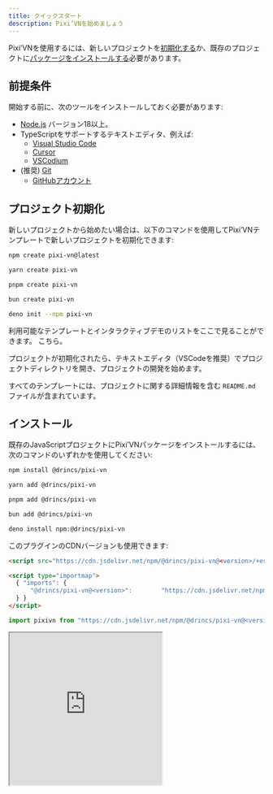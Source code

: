 ```yaml
---
title: クイックスタート
description: Pixi’VNを始めましょう
---
```



Pixi’VNを使用するには、新しいプロジェクトを[初期化する](#project-initialization)か、既存のプロジェクトに[パッケージをインストールする](#installation)必要があります。

## 前提条件

開始する前に、次のツールをインストールしておく必要があります:

- [Node.js](https://nodejs.org/) バージョン18以上。
- TypeScriptをサポートするテキストエディタ、例えば:
  - [Visual Studio Code](https://code.visualstudio.com/)
  - [Cursor](https://www.cursor.com/)
  - [VSCodium](https://vscodium.com/)
- (推奨) [Git](https://git-scm.com/)
  - [GitHubアカウント](https://github.com/)

## プロジェクト初期化

新しいプロジェクトから始めたい場合は、以下のコマンドを使用してPixi’VNテンプレートで新しいプロジェクトを初期化できます:

```sh tab="npm"
npm create pixi-vn@latest
```

```sh tab="yarn"
yarn create pixi-vn
```

```sh tab="pnpm"
pnpm create pixi-vn
```

```sh tab="bun"
bun create pixi-vn
```

```sh tab="deno"
deno init --npm pixi-vn
```

利用可能なテンプレートとインタラクティブデモのリストをここで見ることができます。 <DynamicLink href="/start/templates">こちら</DynamicLink>。

プロジェクトが初期化されたら、テキストエディタ（VSCodeを推奨）でプロジェクトディレクトリを開き、プロジェクトの開発を始めます。

すべてのテンプレートには、プロジェクトに関する詳細情報を含む `README.md` ファイルが含まれています。

## インストール

既存のJavaScriptプロジェクトにPixi’VNパッケージをインストールするには、次のコマンドのいずれかを使用してください:

```sh tab="npm"
npm install @drincs/pixi-vn
```

```sh tab="yarn"
yarn add @drincs/pixi-vn
```

```sh tab="pnpm"
pnpm add @drincs/pixi-vn
```

```sh tab="bun"
bun add @drincs/pixi-vn
```

```sh tab="deno"
deno install npm:@drincs/pixi-vn
```

<Accordions>

<Accordion title="CDN version" id="cdn-installation">

このプラグインのCDNバージョンも使用できます:

```html tab="script tag" title="index.html"
<script src="https://cdn.jsdelivr.net/npm/@drincs/pixi-vn@<version>/+esm"></script>
```

```html tab="map import" title="index.html"
<script type="importmap">
  { "imports": {
      "@drincs/pixi-vn@<version>":        "https://cdn.jsdelivr.net/npm/@drincs/pixi-vn/+esm"
  } }
</script>
```

```js tab="js import" title="index.js"
import pixivn from "https://cdn.jsdelivr.net/npm/@drincs/pixi-vn@<version>/+esm";
```

<iframe src="https://codepen.io/BlackRam-oss/embed/oNrqgNd?default-tab=js%2Cresult"
  height="300"
  style={{
    width: "100%",
  }}
  title="Pixi’VN"
  loading="lazy"
  allowFullScreen={true}
/>

</Accordion>

</Accordions>

今、エンジンを使用する前に、[Pixi’VNを初期化する](#project-initialization)必要があります。 例えば、プロジェクトの設定に応じて、`main.ts`または`index.ts`に以下のコードを追加できます。

### Initialize

Pixi’VNエンジンを使用する前に、ゲームを初期化する必要があります。 これを行うには、`Game.init`メソッドを呼び出します。

This function has the following parameters:

- `element`: キャンバスを追加するHTML要素。
- `options`: PixiJSアプリケーションを初期化する際に使用できるオプションと同等です。 次のオプションは必須です:
  - `width`: キャンバスの幅。
  - `height`: キャンバスの高さ。
- `devtoolsOptions`: PixiJS Devtoolsを初期化する際に使用できるオプションと同等です。

```ts title="src/main.tsx"
import { Game } from "@drincs/pixi-vn";

// Canvas setup with PIXI
const body = document.body
if (!body) {
    throw new Error('body element not found')
}

Game.init(body, {
    height: 1080,
    width: 1920,
    backgroundColor: "#303030",
}).then(() => {
    // ...
});

// read more here: https://pixi-vn.web.app/start/other-narrative-features.html#how-manage-the-end-of-the-game
Game.onEnd(async (props) => {
    Game.clear();
    props.navigate("/");
});

Game.onError((type, error, { notify }) => {
    notify("allert_error_occurred");
});
```

```html title="index.html"
<!doctype html>
<html lang="en">
  <head>
    <meta charset="UTF-8" />
    <meta name="viewport" content="width=device-width, initial-scale=1.0" />
    <title>Game</title>
  </head>
  <body>
    <div id="root"></div>
    <script type="module" src="/src/main.ts"></script>
  </body>
</html>
```
